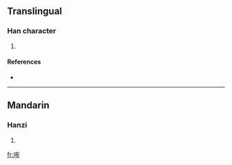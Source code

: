 ==Translingual==

===Han character===
{{Han char|rn=30|rad=口|as=05|sn=8|four=6402<sub>7</sub>|canj=口大中月 (RKLB)}}

# {{defn|Han|sort=口05}}

====References====
* {{Han ref|kx=0185.211|hdz=10599.070|uh=5498|ud=21656|bh=CBEC|bd=52204}}

----

==Mandarin==

===Hanzi===
{{cmn-hanzi|pin=[[bù]] ([[bu4]])|wg=pu<sup>4</sup>}}

# {{defn|Mandarin|sort=口05}}

[[fr:咘]]
